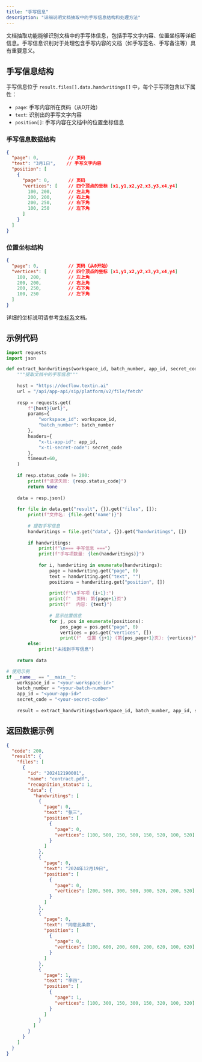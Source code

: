 ```yaml
---
title: "手写信息"
description: "详细说明文档抽取中的手写信息结构和处理方法"
---
```


文档抽取功能能够识别文档中的手写体信息，包括手写文字内容、位置坐标等详细信息。手写信息识别对于处理包含手写内容的文档（如手写签名、手写备注等）具有重要意义。

## 手写信息结构

手写信息位于 `result.files[].data.handwritings[]` 中，每个手写项包含以下属性：

- `page`: 手写内容所在页码（从0开始）
- `text`: 识别出的手写文字内容
- `position[]`: 手写内容在文档中的位置坐标信息

### 手写信息数据结构

```json
{
  "page": 0,           // 页码
  "text": "3月1日",    // 手写文字内容
  "position": [
    {
      "page": 0,       // 页码
      "vertices": [    // 四个顶点的坐标 [x1,y1,x2,y2,x3,y3,x4,y4]
        100, 200,      // 左上角
        200, 200,      // 右上角
        200, 250,      // 右下角
        100, 250       // 左下角
      ]
    }
  ]
}
```

### 位置坐标结构

```json
{
  "page": 0,           // 页码（从0开始）
  "vertices": [        // 四个顶点的坐标 [x1,y1,x2,y2,x3,y3,x4,y4]
    100, 200,          // 左上角
    200, 200,          // 右上角
    200, 250,          // 右下角
    100, 250           // 左下角
  ]
}
```

详细的坐标说明请参考[坐标系](../03-parse/coordinate.mdx)文档。

## 示例代码

<CodeGroup>

```python Python icon=python expandable
import requests
import json

def extract_handwritings(workspace_id, batch_number, app_id, secret_code):
    """提取文档中的手写信息"""
    
    host = "https://docflow.textin.ai"
    url = "/api/app-api/sip/platform/v2/file/fetch"
    
    resp = requests.get(
        f"{host}{url}",
        params={
            "workspace_id": workspace_id, 
            "batch_number": batch_number
        },
        headers={
            "x-ti-app-id": app_id, 
            "x-ti-secret-code": secret_code
        },
        timeout=60,
    )
    
    if resp.status_code != 200:
        print(f"请求失败: {resp.status_code}")
        return None
    
    data = resp.json()
    
    for file in data.get("result", {}).get("files", []):
        print(f"文件名: {file.get('name')}")
        
        # 提取手写信息
        handwritings = file.get("data", {}).get("handwritings", [])
        
        if handwritings:
            print(f"\n=== 手写信息 ===")
            print(f"手写项数量: {len(handwritings)}")
            
            for i, handwriting in enumerate(handwritings):
                page = handwriting.get("page", 0)
                text = handwriting.get("text", "")
                positions = handwriting.get("position", [])
                
                print(f"\n手写项 {i+1}:")
                print(f"  页码: 第{page+1}页")
                print(f"  内容: {text}")
                
                # 显示位置信息
                for j, pos in enumerate(positions):
                    pos_page = pos.get("page", 0)
                    vertices = pos.get("vertices", [])
                    print(f"  位置 {j+1} (第{pos_page+1}页): {vertices}")
        else:
            print("未找到手写信息")
    
    return data

# 使用示例
if __name__ == "__main__":
    workspace_id = "<your-workspace-id>"
    batch_number = "<your-batch-number>"
    app_id = "<your-app-id>"
    secret_code = "<your-secret-code>"
    
    result = extract_handwritings(workspace_id, batch_number, app_id, secret_code)
```

</CodeGroup>

## 返回数据示例

```json expandable
{
  "code": 200,
  "result": {
    "files": [
      {
        "id": "202412190001",
        "name": "contract.pdf",
        "recognition_status": 1,
        "data": {
          "handwritings": [
            {
              "page": 0,
              "text": "张三",
              "position": [
                {
                  "page": 0,
                  "vertices": [100, 500, 150, 500, 150, 520, 100, 520]
                }
              ]
            },
            {
              "page": 0,
              "text": "2024年12月19日",
              "position": [
                {
                  "page": 0,
                  "vertices": [200, 500, 300, 500, 300, 520, 200, 520]
                }
              ]
            },
            {
              "page": 0,
              "text": "同意此条款",
              "position": [
                {
                  "page": 0,
                  "vertices": [100, 600, 200, 600, 200, 620, 100, 620]
                }
              ]
            },
            {
              "page": 1,
              "text": "李四",
              "position": [
                {
                  "page": 1,
                  "vertices": [100, 300, 150, 300, 150, 320, 100, 320]
                }
              ]
            }
          ]
        }
      }
    ]
  }
}
```

